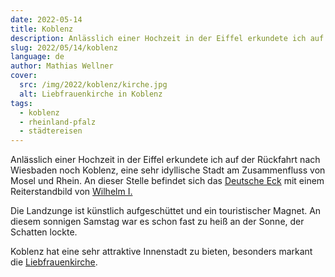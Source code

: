 ```yaml
---
date: 2022-05-14
title: Koblenz
description: Anlässlich einer Hochzeit in der Eiffel erkundete ich auf der Rückfahrt nach Wiesbaden noch Koblenz, eine sehr idyllische Stadt am Zusammenfluss von Mosel und Rhein.
slug: 2022/05/14/koblenz
language: de
author: Mathias Wellner
cover:
  src: /img/2022/koblenz/kirche.jpg
  alt: Liebfrauenkirche in Koblenz
tags:
  - koblenz
  - rheinland-pfalz
  - städtereisen
---
```



Anlässlich einer Hochzeit in der Eiffel erkundete ich auf der Rückfahrt nach Wiesbaden noch Koblenz, eine sehr idyllische Stadt am Zusammenfluss von Mosel und Rhein. An dieser Stelle befindet sich das [Deutsche Eck](https://de.wikipedia.org/wiki/Deutsches_Eck) mit einem Reiterstandbild von [Wilhelm I.](<https://de.wikipedia.org/wiki/Wilhelm_I._(Deutsches_Reich)>)

<ResponsiveImage
  src="/img/2022/koblenz/denkmal.jpg"
  alt="Reiterdenkmal von Wilhelm I."
  aspectRatio="1:1"
/>

Die Landzunge ist künstlich aufgeschüttet und ein touristischer Magnet. An diesem sonnigen Samstag war es schon fast zu heiß an der Sonne, der Schatten lockte.

<ResponsiveImage
  src="/img/2022/koblenz/deutsches-eck.jpg"
  alt="Zusammenfluss von Mosel und Rhein"
  aspectRatio="4:3"
/>

Koblenz hat eine sehr attraktive Innenstadt zu bieten, besonders markant die [Liebfrauenkirche](<https://de.wikipedia.org/wiki/Liebfrauenkirche_(Koblenz)>).

<ResponsiveImage
  src="/img/2022/koblenz/kirche.jpg"
  alt="Liebfrauenkirche"
  aspectRatio="4:3"
/>
